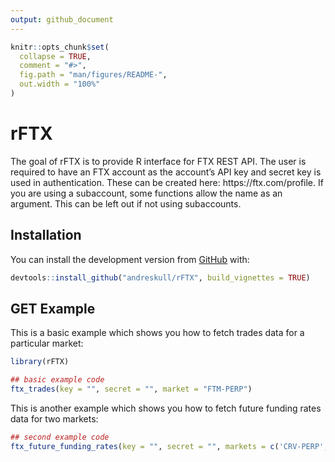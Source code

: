 ```yaml
---
output: github_document
---
```


<!-- README.md is generated from README.Rmd. Please edit that file -->

```r
knitr::opts_chunk$set(
  collapse = TRUE,
  comment = "#>",
  fig.path = "man/figures/README-",
  out.width = "100%"
)
```

# rFTX

<!-- badges: start -->
<!-- badges: end -->

The goal of rFTX is to provide R interface for FTX REST API. The user is required to have an FTX account as the account’s API key and secret key is used in authentication. These can be created here: https://ftx.com/profile. If you are using a subaccount, some functions allow the name as an argument. This can be left out if not using subaccounts.

## Installation

You can install the development version from [GitHub](https://github.com/) with:

``` r
devtools::install_github("andreskull/rFTX", build_vignettes = TRUE)
```

## GET Example

This is a basic example which shows you how to fetch trades data for a particular market:

```r
library(rFTX)

## basic example code
ftx_trades(key = "", secret = "", market = "FTM-PERP")

```

This is another example which shows you how to fetch future funding rates data for two markets:

```r
## second example code
ftx_future_funding_rates(key = "", secret = "", markets = c('CRV-PERP','XRP-PERP'))

```
